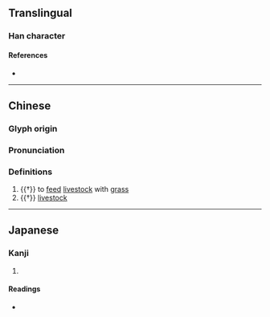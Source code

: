 {{character info}}
==Translingual==

===Han character===
{{Han char|rn=93|rad=牛|as=10|sn=14|four=27527|canj=HQPUU|ids=⿰牜芻}}

====References====
* {{Han ref|kx=0703.130|dkj=20116|dj=1116.120|hdz=31817.160|uh=7293|ud=29331|bh=E2C9|bd=58057}}

----
==Chinese==
{{zh-forms}}

===Glyph origin===
{{Han etym}}

===Pronunciation===
{{zh-pron
|m=chú
|mc=y
|oc=y
|cat=n,v
}}

===Definitions===
{{zh-hanzi}}

# {{†}} to [[feed]] [[livestock]] with [[grass]]
# {{†}} [[livestock]]

----

==Japanese==

===Kanji===
{{ja-kanji|grade=|rs=牛10}}

# {{rfdef|ja|sort=牛10}}

====Readings====
* {{ja-readings|on=[[す]] (su), [[しゅ]] (shu), [[すう]] (sū)|kun=}}